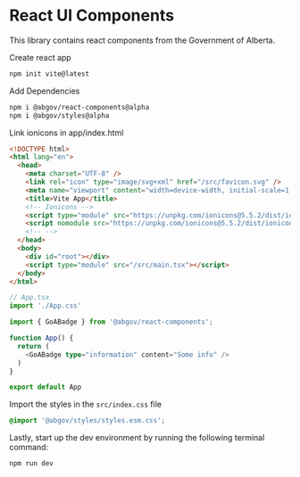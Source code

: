 
<Meta title="Setup/React" />

# React UI Components

This library contains react components from the Government of Alberta.

Create react app
```bash
npm init vite@latest
```

Add Dependencies
```bash
npm i @abgov/react-components@alpha
npm i @abgov/styles@alpha
```

Link ionicons in app/index.html
```html
<!DOCTYPE html>
<html lang="en">
  <head>
    <meta charset="UTF-8" />
    <link rel="icon" type="image/svg+xml" href="/src/favicon.svg" />
    <meta name="viewport" content="width=device-width, initial-scale=1.0" />
    <title>Vite App</title>
    <!-- Ionicons -->
    <script type="module" src="https://unpkg.com/ionicons@5.5.2/dist/ionicons/ionicons.esm.js"></script>
    <script nomodule src="https://unpkg.com/ionicons@5.5.2/dist/ionicons/ionicons.js"></script>
    <!-- -->
  </head>
  <body>
    <div id="root"></div>
    <script type="module" src="/src/main.tsx"></script>
  </body>
</html>

```

```typescript
// App.tsx
import './App.css'

import { GoABadge } from '@abgov/react-components';

function App() {
  return (
    <GoABadge type="information" content="Some info" />
  )
}

export default App


```

Import the styles in the `src/index.css` file
```css
@import '@abgov/styles/styles.esm.css';
```

Lastly, start up the dev environment by running the following terminal command:
```bash
npm run dev
```
